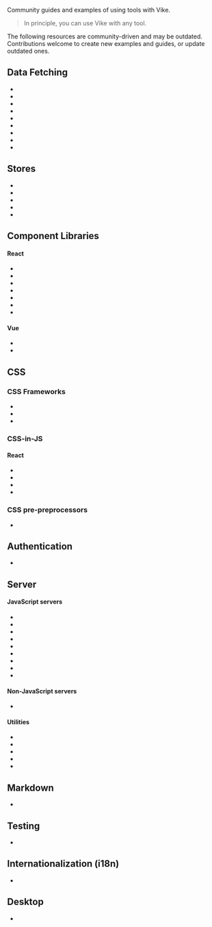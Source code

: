 
Community guides and examples of using tools with Vike.

> In principle, <Link href="/why#flexible-by-design">you can use Vike with any tool</Link>. <IntegrationHelp noQuote={true} />

<Warning>
  The following resources are community-driven and may be outdated.
</Warning>

<Contribution>
Contributions welcome to create new examples and guides, or update outdated ones.
</Contribution>


## Data Fetching

- <Link href="/telefunc" />
- <Link href="/tRPC" />
- <Link href="/tanstack-query" />
- <Link href="/apollo-graphql" />
- <Link href="/relay" />
- <Link href="/urql" />
- <Link href="/grpc" />
- <Link href="/socket-io" />
- <Link href="/vue-query" />


## Stores

- <Link href="/redux" />
- <Link href="/pinia" />
- <Link href="/vuex" />
- <Link href="/effector" />
- <Link href="/pullstate" />


## Component Libraries

#### React

- <Link href="/daisyui" />
- <Link href="/mui" />
- <Link href="/mantine" />
- <Link href="/grommet" />
- <Link href="/nextui" />
- <Link href="/primereact" />
- <Link href="/antd" />

#### Vue

- <Link href="/vuetify" />
- <Link href="/naive-ui" />


## CSS

### CSS Frameworks

- <Link href="/tailwind-css" />
- <Link href="/bootstrap" />
- <Link href="/chakra" />

### CSS-in-JS

#### React

- <Link href="/compiled" />
- <Link href="/styled-components" />
- <Link href="/styled-jsx" />
- <Link href="/panda-css" />

### CSS pre-preprocessors

- <Link href="/sass" />


## Authentication

- <Link href="/Auth.js" />


## Server

#### JavaScript servers

- <Link href="/express" />
- <Link href="/hono" />
- <Link href="/deno" />
- <Link href="/fastify" />
- <Link href="/nitro" />
- <Link href="/h3" />
- <Link href="/koa" />
- <Link href="/hapi" />
- <Link href="/hattip" />

#### Non-JavaScript servers

- <Link href="/ruby-on-rails" />

#### Utilities

- <Link href="/docker" />
- <Link href="/nginx" />
- <Link href="/firebase" />
- <Link href="/PM2" />
- <Link href="/wsl" />


## Markdown

- <Link href="/MDXEditor" />


## Testing

- <Link href="/vitest" />


## Internationalization (i18n)

- <Link href="/lingui" />


## Desktop

- <Link href="/tauri" />
